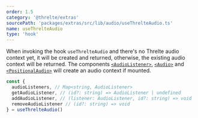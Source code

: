 ```yaml
---
order: 1.5
category: '@threlte/extras'
sourcePath: 'packages/extras/src/lib/audio/useThrelteAudio.ts'
name: useThrelteAudio
type: 'hook'
---
```


When invoking the hook `useThrelteAudio` and there's no Threlte audio context yet, it will be
created and returned, otherwise, the existing audio context will be returned. The components
[`<AudioListener>`](/docs/reference/extras/audio-listener), [`<Audio>`](/docs/reference/extras/audio)
and [`<PositionalAudio>`](/docs/reference/extras/positional-audio) will create an audio context
if mounted.

```ts
const {
  audioListeners, // Map<string, AudioListener>
  getAudioListener, // (id?: string) => AudioListener | undefined
  addAudioListener, // (listener: AudioListener, id?: string) => void
  removeAudioListener // (id?: string) => void
} = useThrelteAudio()
```
